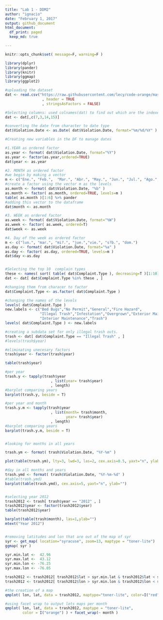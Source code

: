 ```yaml
---
title: "Lab 1 - DDM2"
author: "ignacio"
date: "February 1, 2017"
output: github_document
html_document:
  df_print: paged
  keep_md: true

---
```


```r
knitr::opts_chunk$set( message=F, warning=F )
```


```r
library(dplyr)
library(pander)
library(knitr)
library(ggmap)
library(ggplot2)
```


```r
#uploading the dataset
dat <- read.csv("https://raw.githubusercontent.com/lecy/code-orange/master/data/code%20violations.csv"
                 , header = TRUE
                 , stringsAsFactors = FALSE)

#Selecting columns: used colnames(dat) to find out which are the indexes i need
dat <- dat[,c(7,3,14,15)]

#converting the date from character to date type
dat$Violation.Date <- as.Date( dat$Violation.Date, format="%m/%d/%Y" )

#Creating new variables in the DF to manage dates

#1.YEAR as ordered factor
as.year <- format( dat$Violation.Date, format="%Y")
as.year <- factor(as.year,ordered=TRUE)
dat$year <- as.year

#2. MONTH as ordered factor
#we begin by making a vector 
m <- c("Ene.", "Feb.",  "Mar.", "Abr.", "May.", "Jun.", "Jul.", "Ago.", "Set.", "Oct.", "Nov.", "Dic.")
#create a factor using the vector m as the levels
as.month <- format( dat$Violation.Date, "%b" )
as.month <- factor( as.month, ordered=TRUE, levels=m )
table( as.month )[1:6] %>% pander
#adding this vector to the dataframe
dat$month <- as.month

#3. WEEK as ordered factor
as.week <- format( dat$Violation.Date, format="%W")
as.week <- factor( as.week, ordered=T)
dat$week <- as.week

#4. Day of the week as ordered factor
m <- c("lun.", "mar.", "mi?.", "jue.","vie.", "s?b.", "dom.")
as.day <- format( dat$Violation.Date, format="%a" )
as.day <- factor( as.day, ordered=TRUE, levels=m )
dat$day <-as.day


#Selecting the top 10  complain types
these <- names( sort( table( dat$Complaint.Type ), decreasing=T )[1:10] )
dat <- dat[ dat$Complaint.Type %in% these , ]

#changing them from characer to factor
dat$Complaint.Type <- as.factor( dat$Complaint.Type )

#changing the names of the levels
levels( dat$Complaint.Type )
new.labels <- c("Bed Bugs","No Permit","General","Fire Hazard",
                "Illegal Trash","Infestation","Overgrown","Exterior Maintenance",
                "Interior Maintenance","Trash")
levels( dat$Complaint.Type ) <- new.labels

```

```r
#creating a subdata set for only illegal trash outs.
trash <- dat[ dat$Complaint.Type == "Illegal Trash" , ]
#levels(trash$year)

#eliminating unecesary factors
trash$year <- factor(trash$year)

table(trash$year)

#per year
trash.y <- tapply(trash$year
                     , list(year= trash$year)
                     , length)
#barplot comparing years
barplot(trash.y, beside = T)

#per year and month
trash.y.m <- tapply(trash$year
                     , list(month= trash$month, 
                            year= trash$year)
                     , length)
#barplot comparing years
barplot(trash.y.m, beside = T)


#looking for months in all years

trash.ym <- format( trash$Violation.Date, "%Y-%m" )

plot(table(trash.ym), lty=3, lwd=3, las=2, cex.axis=0.5, yaxt="n", ylab="")

#day in all months and years
trash.ymd <- format( trash$Violation.Date, "%Y-%m-%d" )
#table(trash.ymd)
barplot(table(trash.ymd), cex.axis=5, yaxt="n", ylab="")


#selecting year 2012
trash2012 <- trash[ trash$year == "2012" , ]
trash2012$year <- factor(trash2012$year)
table(trash2012$year)

barplot(table(trash$month), las=1,ylab="")
mtext("Year 2012")


#removing latitudes and lon that are out of the map of syr
syr <- get_map( location="syracuse", zoom=13, maptype = "toner-lite")
ggmap( syr ) 

syr.min.lat <-  42.96
syr.max.lat <-  43.12
syr.min.lon <- -76.25
syr.max.lon <- -76.05

trash2012 <- trash2012[ trash2012$lat > syr.min.lat & trash2012$lat < syr.max.lat , ]
trash2012 <- trash2012[ trash2012$lon > syr.min.lon & trash2012$lon < syr.max.lon , ]

#the creation of a map
qmplot( lon, lat, data = trash2012, maptype="toner-lite", color=I("red"), alpha=0.3 ) + theme(legend.position="none")

#using facet wrap to output lots maps per month
qmplot( lon, lat, data = trash2012, maptype = "toner-lite", 
        color = I("orange") ) + facet_wrap(~ month )

```

